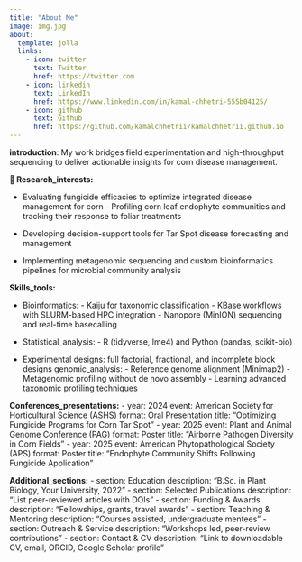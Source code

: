 ```yaml
---
title: "About Me"
image: img.jpg
about:
  template: jolla
  links:
    - icon: twitter
      text: Twitter
      href: https://twitter.com
    - icon: linkedin
      text: LinkedIn
      href: https://www.linkedin.com/in/kamal-chhetri-555b04125/
    - icon: github
      text: Github
      href: https://github.com/kamalchhetrii/kamalchhetrii.github.io
---
```


**introduction**: My work bridges field experimentation and high-throughput sequencing to deliver actionable insights for corn disease management.

**🌱 Research_interests:**

-   Evaluating fungicide efficacies to optimize integrated disease management for corn - Profiling corn leaf endophyte communities and tracking their response to foliar treatments

-   Developing decision-support tools for Tar Spot disease forecasting and management

-   Implementing metagenomic sequencing and custom bioinformatics pipelines for microbial community analysis

**Skills_tools:**

-   Bioinformatics: - Kaiju for taxonomic classification - KBase workflows with SLURM-based HPC integration - Nanopore (MinION) sequencing and real-time basecalling

-   Statistical_analysis: - R (tidyverse, lme4) and Python (pandas, scikit-bio)

-   Experimental designs: full factorial, fractional, and incomplete block designs genomic_analysis: - Reference genome alignment (Minimap2) - Metagenomic profiling without de novo assembly - Learning advanced taxonomic profiling techniques

**Conferences_presentations:** - year: 2024 event: American Society for Horticultural Science (ASHS) format: Oral Presentation title: "Optimizing Fungicide Programs for Corn Tar Spot" - year: 2025 event: Plant and Animal Genome Conference (PAG) format: Poster title: "Airborne Pathogen Diversity in Corn Fields" - year: 2025 event: American Phytopathological Society (APS) format: Poster title: "Endophyte Community Shifts Following Fungicide Application"

**Additional_sections:** - section: Education description: "B.Sc. in Plant Biology, Your University, 2022" - section: Selected Publications description: "List peer-reviewed articles with DOIs" - section: Funding & Awards description: "Fellowships, grants, travel awards" - section: Teaching & Mentoring description: "Courses assisted, undergraduate mentees" - section: Outreach & Service description: "Workshops led, peer-review contributions" - section: Contact & CV description: "Link to downloadable CV, email, ORCID, Google Scholar profile"
